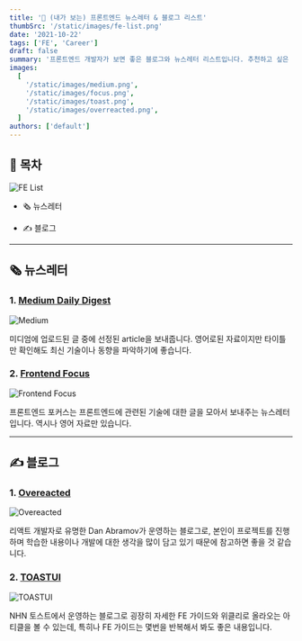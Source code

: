 ```yaml
---
title: '📝 (내가 보는) 프론트엔드 뉴스레터 & 블로그 리스트'
thumbSrc: '/static/images/fe-list.png'
date: '2021-10-22'
tags: ['FE', 'Career']
draft: false
summary: '프론트엔드 개발자가 보면 좋은 블로그와 뉴스레터 리스트입니다. 추천하고 싶은 콘텐츠가 생기면 업데이트 됩니다.'
images:
  [
    '/static/images/medium.png',
    '/static/images/focus.png',
    '/static/images/toast.png',
    '/static/images/overreacted.png',
  ]
authors: ['default']
---
```


## 📌 목차

![FE List](/static/images/fe-list.png)

- 🗞️ 뉴스레터

- ✍️ 블로그

---

## 🗞️ 뉴스레터

### 1. [Medium Daily Digest](https://medium.com/)

![Medium](/static/images/medium.png)

미디엄에 업로드된 글 중에 선정된 article을 보내줍니다. 영어로된 자료이지만 타이틀만 확인해도 최신 기술이나 동향을 파악하기에 좋습니다.

### 2. [Frontend Focus](https://frontendfoc.us/)

![Frontend Focus](/static/images/focus.png)

프론트엔드 포커스는 프론트엔드에 관련된 기술에 대한 글을 모아서 보내주는 뉴스레터입니다. 역시나 영어 자료만 있습니다.

---

## ✍️ 블로그

### 1. [Overeacted](https://overreacted.io/)

![Overeacted](/static/images/overreacted.png)

리액트 개발자로 유명한 Dan Abramov가 운영하는 블로그로, 본인이 프로젝트를 진행하며 학습한 내용이나 개발에 대한 생각을 많이 담고 있기 때문에 참고하면 좋을 것 같습니다.

### 2. [TOASTUI](https://ui.toast.com/fe-guide/ko)

![TOASTUI](/static/images/toast.png)

NHN 토스트에서 운영하는 블로그로 굉장히 자세한 FE 가이드와 위클리로 올라오는 아티클을 볼 수 있는데, 특히나 FE 가이드는 몇번을 반복해서 봐도 좋은 내용입니다.
